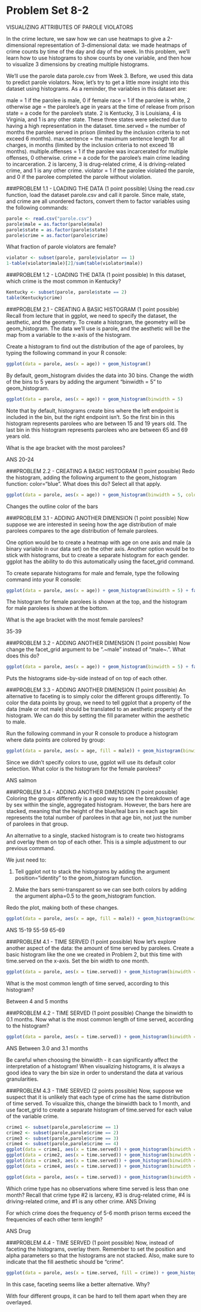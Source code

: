 Problem Set 8-2
========================================================
VISUALIZING ATTRIBUTES OF PAROLE VIOLATORS

In the crime lecture, we saw how we can use heatmaps to give a 2-dimensional representation of 3-dimensional data: we made heatmaps of crime counts by time of the day and day of the week. In this problem, we'll learn how to use histograms to show counts by one variable, and then how to visualize 3 dimensions by creating multiple histograms.

We'll use the parole data parole.csv from Week 3. Before, we used this data to predict parole violators. Now, let's try to get a little more insight into this dataset using histograms. As a reminder, the variables in this dataset are:

male = 1 if the parolee is male, 0 if female
race = 1 if the parolee is white, 2 otherwise
age = the parolee's age in years at the time of release from prison
state = a code for the parolee's state. 2 is Kentucky, 3 is Louisiana, 4 is Virginia, and 1 is any other state. These three states were selected due to having a high representation in the dataset.
time.served = the number of months the parolee served in prison (limited by the inclusion criteria to not exceed 6 months).
max.sentence = the maximum sentence length for all charges, in months (limited by the inclusion criteria to not exceed 18 months).
multiple.offenses = 1 if the parolee was incarcerated for multiple offenses, 0 otherwise.
crime = a code for the parolee's main crime leading to incarceration. 2 is larceny, 3 is drug-related crime, 4 is driving-related crime, and 1 is any other crime.
violator = 1 if the parolee violated the parole, and 0 if the parolee completed the parole without violation.

###PROBLEM 1.1 - LOADING THE DATA  (1 point possible)
Using the read.csv function, load the dataset parole.csv and call it parole. Since male, state, and crime are all unordered factors, convert them to factor variables using the following commands:
```r
parole <- read.csv("parole.csv")
parole$male = as.factor(parole$male)
parole$state = as.factor(parole$state)
parole$crime = as.factor(parole$crime)
```

What fraction of parole violators are female?
```r
violator <- subset(parole, parole$violator == 1)
1-table(violator$male)[2]/sum(table(violator$male))
```

###PROBLEM 1.2 - LOADING THE DATA  (1 point possible)
In this dataset, which crime is the most common in Kentucky?
```r
Kentucky <- subset(parole, parole$state == 2)
table(Kentucky$crime)
```

###PROBLEM 2.1 - CREATING A BASIC HISTOGRAM  (1 point possible)
Recall from lecture that in ggplot, we need to specify the dataset, the aesthetic, and the geometry. To create a histogram, the geometry will be geom_histogram. The data we'll use is parole, and the aesthetic will be the map from a variable to the x-axis of the histogram.

Create a histogram to find out the distribution of the age of parolees, by typing the following command in your R console:

```r
ggplot(data = parole, aes(x = age)) + geom_histogram()
```

By default, geom_histogram divides the data into 30 bins. Change the width of the bins to 5 years by adding the argument "binwidth = 5" to geom_histogram.

```r
ggplot(data = parole, aes(x = age)) + geom_histogram(binwidth = 5)
```

Note that by default, histograms create bins where the left endpoint is included in the bin, but the right endpoint isn't. So the first bin in this histogram represents parolees who are between 15 and 19 years old. The last bin in this histogram represents parolees who are between 65 and 69 years old.

What is the age bracket with the most parolees?

ANS 20-24
   
###PROBLEM 2.2 - CREATING A BASIC HISTOGRAM  (1 point possible)
Redo the histogram, adding the following argument to the geom_histogram function: color="blue". What does this do? Select all that apply.

```r
ggplot(data = parole, aes(x = age)) + geom_histogram(binwidth = 5, color = "blue")
```

Changes the outline color of the bars
   
###PROBLEM 3.1 - ADDING ANOTHER DIMENSION  (1 point possible)
Now suppose we are interested in seeing how the age distribution of male parolees compares to the age distribution of female parolees.

One option would be to create a heatmap with age on one axis and male (a binary variable in our data set) on the other axis. Another option would be to stick with histograms, but to create a separate histogram for each gender. ggplot has the ability to do this automatically using the facet_grid command.

To create separate histograms for male and female, type the following command into your R console:
```r
ggplot(data = parole, aes(x = age)) + geom_histogram(binwidth = 5) + facet_grid(male ~ .)
```

The histogram for female parolees is shown at the top, and the histogram for male parolees is shown at the bottom.

What is the age bracket with the most female parolees?

35-39

###PROBLEM 3.2 - ADDING ANOTHER DIMENSION  (1 point possible)
Now change the facet_grid argument to be ".~male" instead of "male~.". What does this do?
```r
ggplot(data = parole, aes(x = age)) + geom_histogram(binwidth = 5) + facet_grid(.~male)
```

Puts the histograms side-by-side instead of on top of each other.

###PROBLEM 3.3 - ADDING ANOTHER DIMENSION  (1 point possible)
An alternative to faceting is to simply color the different groups differently. To color the data points by group, we need to tell ggplot that a property of the data (male or not male) should be translated to an aesthetic property of the histogram. We can do this by setting the fill parameter within the aesthetic to male.

Run the following command in your R console to produce a histogram where data points are colored by group:
```r
ggplot(data = parole, aes(x = age, fill = male)) + geom_histogram(binwidth = 5)
```

Since we didn't specify colors to use, ggplot will use its default color selection. What color is the histogram for the female parolees?

ANS salmon

###PROBLEM 3.4 - ADDING ANOTHER DIMENSION  (1 point possible)
Coloring the groups differently is a good way to see the breakdown of age by sex within the single, aggregated histogram. However, the bars here are stacked, meaning that the height of the blue/teal bars in each age bin represents the total number of parolees in that age bin, not just the number of parolees in that group.

An alternative to a single, stacked histogram is to create two histograms and overlay them on top of each other. This is a simple adjustment to our previous command.

We just need to:

1) Tell ggplot not to stack the histograms by adding the argument position="identity" to the geom_histogram function.

2) Make the bars semi-transparent so we can see both colors by adding the argument alpha=0.5 to the geom_histogram function.

Redo the plot, making both of these changes.

```r
ggplot(data = parole, aes(x = age, fill = male)) + geom_histogram(binwidth = 5,position="identity",alpha = 0.5)
```

ANS 15-19  55-59   65-69
   
###PROBLEM 4.1 - TIME SERVED  (1 point possible)
Now let's explore another aspect of the data: the amount of time served by parolees. Create a basic histogram like the one we created in Problem 2, but this time with time.served on the x-axis. Set the bin width to one month.

```r
ggplot(data = parole, aes(x = time.served)) + geom_histogram(binwidth = 1)
```

What is the most common length of time served, according to this histogram?

Between 4 and 5 months 
   
###PROBLEM 4.2 - TIME SERVED  (1 point possible)
Change the binwidth to 0.1 months. Now what is the most common length of time served, according to the histogram?
```r
ggplot(data = parole, aes(x = time.served)) + geom_histogram(binwidth = 0.1)
```

ANS Between 3.0 and 3.1 months 

Be careful when choosing the binwidth - it can significantly affect the interpretation of a histogram! When visualizing histograms, it is always a good idea to vary the bin size in order to understand the data at various granularities.

###PROBLEM 4.3 - TIME SERVED  (2 points possible)
Now, suppose we suspect that it is unlikely that each type of crime has the same distribution of time served. To visualize this, change the binwidth back to 1 month, and use facet_grid to create a separate histogram of time.served for each value of the variable crime.
```r
crime1 <- subset(parole,parole$crime == 1)
crime2 <- subset(parole,parole$crime == 2)
crime3 <- subset(parole,parole$crime == 3)
crime4 <- subset(parole,parole$crime == 4)
ggplot(data = crime1, aes(x = time.served)) + geom_histogram(binwidth = 1) 
ggplot(data = crime2, aes(x = time.served)) + geom_histogram(binwidth = 1) 
ggplot(data = crime3, aes(x = time.served)) + geom_histogram(binwidth = 1) 
ggplot(data = crime4, aes(x = time.served)) + geom_histogram(binwidth = 1) 

ggplot(data = parole, aes(x = time.served)) + geom_histogram(binwidth = 1) + facet_grid(crime ~ .)
```

Which crime type has no observations where time served is less than one month? Recall that crime type #2 is larceny, #3 is drug-related crime, #4 is driving-related crime, and #1 is any other crime.
ANS Driving

For which crime does the frequency of 5-6 month prison terms exceed the frequencies of each other term length?

ANS Drug
   
###PROBLEM 4.4 - TIME SERVED  (1 point possible)
Now, instead of faceting the histograms, overlay them. Remember to set the position and alpha parameters so that the histograms are not stacked. Also, make sure to indicate that the fill aesthetic should be "crime".
```r
ggplot(data = parole, aes(x = time.served, fill = crime)) + geom_histogram(binwidth = 1, position = "identity", alpha = 0.5)
```

In this case, faceting seems like a better alternative. Why?

With four different groups, it can be hard to tell them apart when they are overlayed. 